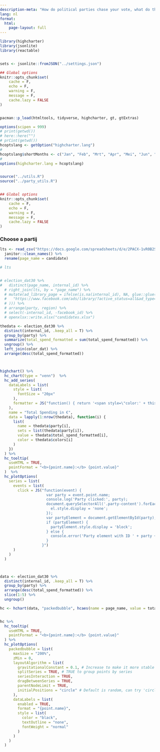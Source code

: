 ```yaml
---
description-meta: "How do political parties chase your vote, what do they want to keep hidden, and how much money do they spend on it? In the lead-up to the elections, we monitor political microtargeting."
lang: nl
format: 
  html:
    page-layout: full
---
```


```r
library(highcharter)
library(jsonlite)
library(reactable)


sets <- jsonlite::fromJSON("../settings.json")

## Global options
knitr::opts_chunk$set(
    cache = F,
    echo = F,
    warning = F,
    message = F,
    cache.lazy = FALSE
)


pacman::p_load(htmltools, tidyverse, highcharter, gt, gtExtras)

options(scipen = 999)
# print(getwd())
# here::here("")
# prCint(getwd())
hcoptslang <- getOption("highcharter.lang")
# 
hcoptslang$shortMonths <- c("Jan", "Feb", "Mrt", "Apr", "Mei", "Jun", "Jul", "Aug", "Sep", "Okt", "Nov", "Dec")
# 
options(highcharter.lang = hcoptslang)


source("../utils.R")
source("../party_utils.R")


## Global options
knitr::opts_chunk$set(
    cache = F,
    echo = F,
    warning = F,
    message = F,
    cache.lazy = FALSE
)
```

### Choose a partij



```r

lts <- read_csv("https://docs.google.com/spreadsheets/d/e/2PACX-1vR0B2SBiIU4UX0XNMGPHY1OLNpoZqxR6_dlF_kxJ0C7KpOKuXcIVgcf6oy8ljxLghXaAX6pPLXCgO-o/pub?output=csv") %>% 
  janitor::clean_names() %>% 
  rename(page_name = candidate)

# lts


# election_dat30 %>% 
#   distinct(page_name, internal_id) %>% 
  # right_join(lts, by = "page_name") %>% 
  # mutate(ad_library_page = ifelse(is.na(internal_id), NA, glue::glue(
  #   "https://www.facebook.com/ads/library/?active_status=all&ad_type=political_and_issue_ads&country=BE&view_all_page_id={internal_id}&sort_data[direction]=desc&sort_data[mode]=relevancy_monthly_grouped&search_type=page&media_type=all"
  # ))) %>% 
  # arrange(party, region) %>% 
  # select(-internal_id, -facebook_id) %>% 
  # openxlsx::write.xlsx("candidates.xlsx")

```


```r

thedata <- election_dat30 %>% 
  distinct(internal_id, .keep_all = T) %>% 
  group_by(party) %>% 
  summarize(total_spend_formatted = sum(total_spend_formatted)) %>% 
  ungroup() %>% 
  left_join(color_dat) %>% 
  arrange(desc(total_spend_formatted))



highchart() %>%
  hc_chart(type = "venn")  %>%
  hc_add_series(
    dataLabels = list(
      style = list(
        fontSize = "20px"
      ),
      formatter = JS("function() { return '<span style=\"color:' + this.point.color + '\">' + this.point.name + '</span>'; }")
    ),
    name = "Total Spending in €",
    data = lapply(1:nrow(thedata), function(i) {
      list(
        name = thedata$party[i],
        sets = list(thedata$party[i]),
        value = thedata$total_spend_formatted[i],
        color = thedata$colors[i]
      )
    })
  ) %>%
  hc_tooltip(
    useHTML = TRUE,
    pointFormat = "<b>{point.name}:</b> {point.value}"
  )  %>%
  hc_plotOptions(
    series = list(
      events = list(
        click = JS("function(event) { 
                     var party = event.point.name;
                     console.log('Party clicked:', party);
                     document.querySelectorAll('.party-content').forEach(function(el) {
                       el.style.display = 'none';
                     });
                     var partyElement = document.getElementById(party);
                     if (partyElement) {
                       partyElement.style.display = 'block';
                     } else {
                       console.error('Party element with ID ' + party + ' not found');
                     }
                   }")
      )
    )
  )




```


```r

data <- election_dat30 %>% 
  distinct(internal_id, .keep_all = T) %>% 
  group_by(party) %>% 
  arrange(desc(total_spend_formatted)) %>% 
  slice(1:5) %>% 
  ungroup() 

hc <- hchart(data, "packedbubble", hcaes(name = page_name, value = total_spend_formatted, group = party))


hc %>% 
  hc_tooltip(
    useHTML = TRUE,
    pointFormat = "<b>{point.name}:</b> {point.value}"
  ) %>% 
  hc_plotOptions(
    packedbubble = list(
      maxSize = "200%",
      zMin = 0,
      layoutAlgorithm = list(
        gravitationalConstant = 0.1, # Increase to make it more stable
        splitSeries = TRUE, # TRUE to group points by series
        seriesInteraction = TRUE,
        dragBetweenSeries = TRUE,
        parentNodeLimit = TRUE,
        initialPositions = "circle" # Default is random, can try 'circle'
      ),
      dataLabels = list(
        enabled = TRUE,
        format = "{point.name}",
        style = list(
          color = "black",
          textOutline = "none",
          fontWeight = "normal"
        )
      )
    )
  )


```










<div id="content">

<div id="Groen" class="party-content" style="display:none;">
```r
library(reactable)

reactable(iris)
```
</div>


<div id="N-VA" class="party-content" style="display:none;">
```r
# Render a bar chart with a label on the left
bar_chart <- function(label, width = "100%", height = "1rem", fill = "#00bfc4", background = NULL) {
  bar <- div(style = list(background = fill, width = width, height = height))
  chart <- div(style = list(flexGrow = 1, marginLeft = "0.5rem", background = background), bar)
  div(style = list(display = "flex", alignItems = "center"), label, chart)
}

# 
# reactable(iris)
election_type_colors <- c(
  "federal_election" = "#FFDDC1",
  "Flemish_election" = "#C1E1C1",
  "Brussels_Gewest" = "#C1E3E1",
  "EU" = "#C1D4E1"
)

election_types <- c("federal_election", 
                    "Flemish_election", 
                    "Brussels_Gewest",
                    "EU")
# election_type_colors <- rgb(colorRampPalette(c("#ffe4cc", "#ff9f1a"))(length(election_types)), maxColorValue = 255)
names(election_type_colors) <- election_types



byparty30 <- election_dat30 %>%
  distinct(internal_id, party, .keep_all = T) %>%
  group_by(party) %>%
  summarize(total_spenderino = sum(total_spend_formatted)) %>%
  ungroup() %>%
  select(party, total_spenderino)

col_each30 <- readRDS("col_each30.rds")


interest_targeting30 <-  election_dat30 %>%
    mutate(total_spend = total_spend_formatted) %>%
    filter(type == "detailed") %>%
    # mutate(total_spend = readr::parse_number(total_spend_formatted)) %>%
    # mutate(total_spend = ifelse(total_spend == 100, 50, total_spend)) %>%
    mutate(target_spend = total_spend * total_spend_pct) %>%
    filter(main_currency == the_currency)  %>%
    # left_join(page_names %>% select(internal_id = page_id, page_name) %>% distinct(internal_id, .keep_all =T)) %>%
    # left_join(us_advertisers %>% rename(internal_id = page_id)) %>%
    # drop_na(left_vs_right) %>%
    mutate(value = paste0(detailed_type,": ", value)) %>%
    # group_by(page_name, value, is_exclusion, detailed_type) %>%
    # summarise(total_spend = sum(total_spend)) %>%
    # ungroup() %>%
    arrange(desc(total_spend))  %>%
  filter(!is_exclusion) %>%
  # filter(total_spend >= 40000) %>%
  filter(total_spend >= 1) %>%
  # add_count(value) %>%
  # filter(n >= 5) %>%
  # left_join(byparty30) %>%
  # group_by(party) %>%
  # mutate(total_spenderino = sum(total_spend)) %>%
  mutate(perc = target_spend/total_spend)# %>%
  # mutate(value = str_remove_all(value, "INTERESTS: |DEMOGRAPHICS: |BEHAVIORS: ")) 


findat <- interest_targeting30 %>% 
  mutate(perc_ads = num_ads / total_num_ads,
         perc = target_spend/total_spend_formatted) %>% 
  select(internal_id, target = value, ads_per = num_ads, spend_per = target_spend, party, perc, perc_ads) %>%
  bind_rows(col_each30%>% 
  mutate(perc = perc/100,
         perc_ads = perc_ads/100)) %>% 
  filter(perc != 0)




yes <-  election_dat30 %>%
  select(-type) %>% 
  left_join(lts %>% select(-party)) %>%
  mutate(type = str_remove_all(type, "Lijsttrekkers_")) %>% 
  filter(party == "N-VA") %>%
  filter(main_currency == the_currency) %>%
  distinct(internal_id, .keep_all = TRUE) %>%
  arrange(desc(total_spend_formatted)) %>%
  # mutate(total_spend_formatted = scales::comma(total_spend_formatted)) %>%
  select(page_name, total_num_ads, total_spend_formatted, type, internal_id) %>%
  set_names(c("Page", "Ads", "Spent (€)", "Race", "internal_id")) 

# Assuming `election_dat30` and `lts` are your data frames
styled_reactable <- yes %>% 
  select(-internal_id) %>% 
  reactable(
    fullWidth = T,
    pagination = T,
    defaultSorted = "Spent (€)",
    defaultColDef = colDef(headerClass = "header", align = "left"),
    columns = list(
      Page = colDef(
        cell = function(value) {
          url <- paste0("https://facebook.com/", value)
          tags$a(href = url, target = "_blank", value)
        }
      ),
      `Ads` = colDef(
        defaultSortOrder = "desc",
        cell = function(value) {
          max_value <- max(yes$`Ads`, na.rm = TRUE)
          width <- paste0(value * 100 / max_value, "%")
          value <- format(value, big.mark = ",")
          bar <- div(
            class = "bar-chart",
            style = list(marginRight = "0.375rem"),
            div(class = "bar", style = list(width = width, backgroundColor = "#3fc1c9"))
          )
          div(class = "bar-cell", span(class = "number", value), bar)
        }
      ),
      `Spent (€)` = colDef(
        name = "Spent (€)",
        defaultSortOrder = "desc",
        cell = function(value) {
          # Assuming total_spend_formatted is numeric for the bar calculation
          
          numeric_value <- as.numeric(gsub(",", "", value))
          max_value <- max(as.numeric(gsub(",", "", yes$`Spent (€)`)), na.rm = TRUE)
          width <- paste0(numeric_value * 100 / max_value, "%")
          bar <- div(
            class = "bar-chart",
            style = list(marginRight = "0.375rem"),
            div(class = "bar", style = list(width = width, backgroundColor = "#3fc1c9"))
          )
          div(class = "bar-cell", span(class = "number", value), bar)
        }
      ),
      Type = colDef(
        cell = function(value) {
          # div(class = "type-cell", value)
          color <- election_type_colors[value]
          div(style = list(backgroundColor = color, padding = "0.2rem 0.5rem"), value)
        }
      )
    ),
    # compact = TRUE,
    class = "styled-table",
    meta = list(showColors = TRUE, electionTypeColors = election_type_colors),
    details = function(index) {
  plant_data <- findat[findat$internal_id == yes$internal_id[index], ]
  htmltools::div(style = "padding: 1rem",
    reactable(
      plant_data %>% select(target, ads_per, spend_per, perc, perc_ads),
      outlined = TRUE,
      pagination = T,
    fullWidth = T,
      defaultColDef = colDef(headerClass = "header", align = "left"),
    defaultSorted = "perc",
      columns = list(
        target = colDef(header = "Target"),
        ads_per = colDef(
          header = "Ads Per",
          cell = function(value) {
            max_value <- max(plant_data$ads_per, na.rm = TRUE)
            width <- paste0(value * 100 / max_value, "%")
            value <- format(value, big.mark = ",")
            bar <- div(
              class = "bar-chart",
              style = list(marginRight = "0.375rem"),
              div(class = "bar", style = list(width = width, backgroundColor = "#3fc1c9"))
            )
            div(class = "bar-cell", span(class = "number", value), bar)
          }
        ),
        spend_per = colDef(
          header = "Spend Per (€)",
          cell = function(value) {
            numeric_value <- as.numeric(gsub(",", "", value))
            max_value <- max(as.numeric(gsub(",", "", plant_data$spend_per)), na.rm = TRUE)
            width <- paste0(numeric_value * 100 / max_value, "%")
            bar <- div(
              class = "bar-chart",
              style = list(marginRight = "0.375rem"),
              div(class = "bar", style = list(width = width, backgroundColor = "#3fc1c9"))
            )
            div(class = "bar-cell", span(class = "number", value), bar)
          }
        ),
        perc = colDef(
          header = "Perc",
          defaultSortOrder = "desc",
          format = colFormat(percent = TRUE, digits = 1),
          cell = function(value) {
        # Format as percentages with 1 decimal place
        value <- paste0(format(value * 100, nsmall = 1), "%")
        bar_chart(value, width = value, fill = "#fc5185", background = "#e1e1e1")
      }
        ),
        perc_ads = colDef(
          header = "Perc Ads",
          defaultSortOrder = "desc",
          format = colFormat(percent = TRUE, digits = 1)
        )
      ),
      # compact = TRUE,
      class = "styled-table"
    )
  )
}
  )

# styled_reactable

yes %>% 
  select(-internal_id) %>% 
  reactable()
```


</div>





<script>
document.addEventListener('DOMContentLoaded', function () {
  console.log('DOM fully loaded and parsed');

  // Hide all content initially
  document.querySelectorAll('.region-content').forEach(function(el) {
    el.style.display = 'none';
  });
  document.querySelectorAll('.party-content').forEach(function(el) {
    el.style.display = 'none';
  });
</script>
<style>
body, html {
  margin: 0;
  padding: 0;
  width: 100%;
  height: 100%;
}

#map-container {
  width: 100%;
  height: 600px;
  border: 2px solid red;
}

.highcharts-container {
  width: 100% !important;
  height: 100% !important;
}

.highcharts-root {
  width: 100% !important;
  height: 100% !important;
}

.panel-tabset .tab-content {
  border-top: none; /* Adds a subtle top border */
  border-bottom: none; /* Adds a subtle top border */
  border-left: none; /* Adds a subtle top border */
  border-right: none; /* Adds a subtle top border */    
}


/* CSS for the styled reactable */

/* Styles for the table container, title, and subtitle */
.styled-table {
  /* Center the table */
  margin: 0 auto;
  /* Reduce the table width */
  width: 575px;
  font-family: Karla, "Helvetica Neue", Helvetica, Arial, sans-serif;
}

/* CSS for the styled reactable */

/* Styles for the table container, title, and subtitle */
.styled-table {
  /* Center the table */
  margin: 0 auto;
  /* Reduce the table width */
  font-family: Karla, "Helvetica Neue", Helvetica, Arial, sans-serif;
}

.header {
  border-bottom: 2px solid #555;
  font-size: 0.8125rem;
  font-weight: 400;
  text-transform: uppercase;
}

.header:hover {
  background-color: #eee;
}

/* Styles for the bar charts */
.bar-cell {
  display: flex;
  align-items: center;
}

.number {
  font-family: "Fira Mono", Consolas, Monaco, monospace;
  font-size: 0.84375rem;
  white-space: pre;
}

.bar-chart {
  flex-grow: 1;
  margin-left: 0.375rem;
  height: 0.875rem;
}

.bar {
  height: 100%;
  background-color: #3fc1c9;
}

.number-cell {
  text-align: right;
  font-family: monospace;
}

.type-cell {
  text-align: left;
  padding-left: 1rem;
}

.styled-table a {
  color: inherit;
  text-decoration: none;
}

.styled-table a:hover,
.styled-table a:focus {
  text-decoration: underline;
  text-decoration-thickness: max(1px, 0.0625rem);
}


</style>

